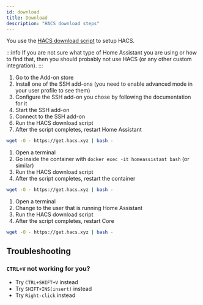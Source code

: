 ```yaml
---
id: download
title: Download
description: "HACS download steps"
---
```


You use the [HACS download script](https://github.com/hacs/get) to setup HACS.

:::info
If you are not sure what type of Home Assistant you are using or how to find that, then you should probably not use HACS (or any other custom integration).
:::

<Tabs label="test">
  <TabItem value="os" label="OS/Supervised" default>

1. Go to the Add-on store
1. Install one of the SSH add-ons (you need to enable advanced mode in your user profile to see them)
1. Configure the SSH add-on you chose by following the documentation for it
1. Start the SSH add-on
1. Connect to the SSH add-on
1. Run the HACS download script
1. After the script completes, restart Home Assistant
```bash
wget -O - https://get.hacs.xyz | bash -
```


  </TabItem>
  <TabItem value="container" label="Container">

1. Open a terminal
1. Go inside the container with `docker exec -it homeassistant bash` (or similar)
1. Run the HACS download script
1. After the script completes, restart the container
```bash
wget -O - https://get.hacs.xyz | bash -
```


  </TabItem>
  <TabItem value="core" label="Core">

1. Open a terminal
1. Change to the user that is running Home Assistant
1. Run the HACS download script
1. After the script completes, restart Core
```bash
wget -O - https://get.hacs.xyz | bash -
```


  </TabItem>

</Tabs>



## Troubleshooting

### `CTRL+V` not working for you? 
  - Try `CTRL+SHIFT+V` instead
  - Try `SHIFT+INS(insert)` instead
  - Try `Right-click` instead

